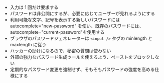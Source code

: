 - 入力は 1 回だけ要求する<Ref href="https://web.dev/i18n/ja/sign-in-form-best-practices/#no-double-inputs" title="サインインフォームのベストプラクティス" />
- パスワードは非公開にするが、必要に応じてユーザーが見れるようにする<Ref href="https://web.dev/i18n/ja/sign-in-form-best-practices/#show-password" title="サインインフォームのベストプラクティス" />
- 利用可能な文字、記号を表示する新しいパスワードには autocomplete="new-password" を使い、既存のパスワードには、autocomplete="current-password"を使用する<Ref href="https://web.dev/i18n/ja/sign-in-form-best-practices/#current-password" title="サインインフォームのベストプラクティス" />
- ブラウザのパスワードジェネレーターは `<input />` タグの minlength と maxlength に従う<Ref href="https://www.chromium.org/developers/design-documents/password-generation/" title="Password Generation" />
- ハッカーの助けになるので、秘密の質問は使わない
- 外部の強力なパスワード生成ツールを使えるよう、ペーストをブロックしない
- 定期的なパスワード変更を強制せず、そもそもパスワードの強度を高める仕様にする
